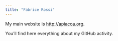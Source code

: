```yaml
---
title: "Fabrice Rossi"
---
```


My main website is [http://apiacoa.org](http://apiacoa.org/index.en.html). 

You'll find here everything about my GitHub activity. 

